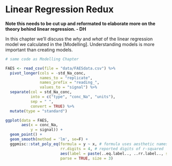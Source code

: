 # Linear Regression Redux

**Note this needs to be cut up and reformated to elaborate more on the theory behind linear regression. - DH**

In this chapter we'll discuss the *why* and *what* of the linear regression model we calculated in the [Modelling]. Understanding models is more important than creating models. 


```r

# same code as Modelling Chapter

FAES <- read_csv(file = "data/FAESdata.csv") %>%
  pivot_longer(cols = -std_Na_conc,
               names_to = "replicate", 
               names_prefix = "reading_",
               values_to = "signal") %>%
  separate(col = std_Na_conc,
           into = c("type", "conc_Na", "units"),
           sep = " ",
           convert = TRUE) %>%
  mutate(type = "standard")

ggplot(data = FAES,
       aes(x = conc_Na, 
           y = signal)) +
  geom_point() +
  geom_smooth(method = 'lm', se=F) +
  ggpmisc::stat_poly_eq(formula = y ~ x, # formula uses aesthetic names
                        rr.digits = 4, # reported digits of r-squared
                        aes(label = paste(..eq.label.., ..rr.label.., sep = "~~~")), 
                        parse = TRUE, size = 3) 
```

<!-- Check out tidymodel book for tips/details on modelling w/ r --> 

